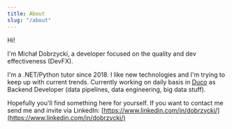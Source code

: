 ```yaml
---
title: About
slug: "/about"
---
```


Hi!

I'm Michał Dobrzycki, a developer focused on the quality and  dev effectiveness (DevFX).

I'm a .NET/Python tutor since 2018. I like new technologies and I'm trying to keep up with current trends.
Currently working on daily basis in [Duco](https://du.co/) as Backend Developer (data pipelines, data engineering, big data stuff).

Hopefully you'll find something here for yourself.
If you want to contact me send me and invite via LinkedIn: [https://www.linkedin.com/in/dobrzycki/](https://www.linkedin.com/in/dobrzycki/)